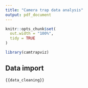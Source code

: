 ```yaml
---
title: "Camera trap data analysis"
output: pdf_document
---
```


```r
knitr::opts_chunk$set(
  out.width = "100%", 
  tidy = TRUE
)
```

```r
library(camtrapviz)
```

## Data import

```r
{{data_cleaning}}
```